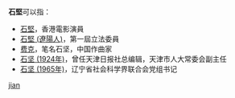 '''石堅'''可以指：
* [[石堅|石堅]]，香港電影演員
* [[石堅_(遼陽人)|石堅 (遼陽人)]]，第一屆立法委員
* [[费克|费克]]，笔名石坚，中国作曲家
* [[石坚_(1924年)|石坚 (1924年)]]，曾任天津日报社总编辑，天津市人大常委会副主任
* [[石坚_(1965年)|石坚 (1965年)]]，辽宁省社会科学界联合会党组书记

{{disambig}}

[[Category:二字石姓人名消歧义|jian]]